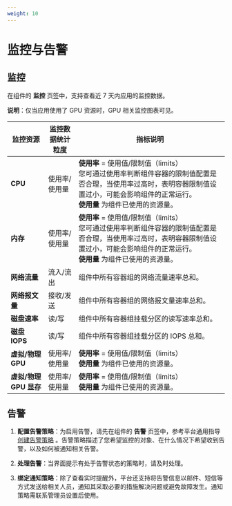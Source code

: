 ```yaml
---
weight: 10
---
```


# 监控与告警


## 监控


在组件的 **监控** 页签中，支持查看近 7 天内应用的监控数据。

**说明**：仅当应用使用了 GPU 资源时，GPU 相关监控图表可见。
                
|监控资源| 监控数据统计粒度  |  指标说明                                                         |
| -------- | --------  | ------------ |
|       **CPU**     |   使用率/使用量  |   **使用率** = 使用值/限制值（limits）<br/>您可通过使用率判断组件容器的限制值配置是否合理，当使用率过高时，表明容器限制值设置过小，可能会影响组件的正常运行。<br/>**使用量** 为组件已使用的资源量。      |
|       **内存**     |   使用率/使用量  |   **使用率** = 使用值/限制值（limits）<br/>您可通过使用率判断组件容器的限制值配置是否合理，当使用率过高时，表明容器限制值设置过小，可能会影响组件的正常运行。<br/>**使用量** 为组件已使用的资源量。      |
|       **网络流量**     |   流入/流出  |   组件中所有容器组的网络流量速率总和。   |
|       **网络报文量**     |  接收/发送 | 组件中所有容器组的网络报文量速率总和。 |
|       **磁盘速率**     |  读/写 | 组件中所有容器组挂载分区的读写速率总和。 |
|       **磁盘 IOPS**     |  读/写 |组件中所有容器组挂载分区的 IOPS 总和。 |
|       **虚拟/物理 GPU**     |   使用率/使用量  |   **使用率** = 使用值/限制值（limits）<br/>**使用量** 为组件已使用的资源量。      |
|       **虚拟/物理 GPU 显存**     |   使用率/使用量  |   **使用率** = 使用值/限制值（limits）<br/>**使用量** 为组件已使用的资源量。      |
    
## 告警


1. **配置告警策略**：为启用告警，请先在组件的 **告警** 页签中，参考平台通用指导 [创建告警策略](/application/140_oam_applications/functions/alarm_function.mdx) 。告警策略描述了您希望监控的对象、在什么情况下希望收到告警，以及如何被通知相关告警。

2. **处理告警**：当界面提示有处于告警状态的策略时，请及时处理。

3. **绑定通知策略**：除了查看实时提醒外，平台还支持将告警信息以邮件、短信等方式发送给相关人员，通知其采取必要的措施解决问题或避免故障发生。通知策略需联系管理员设置后使用。


